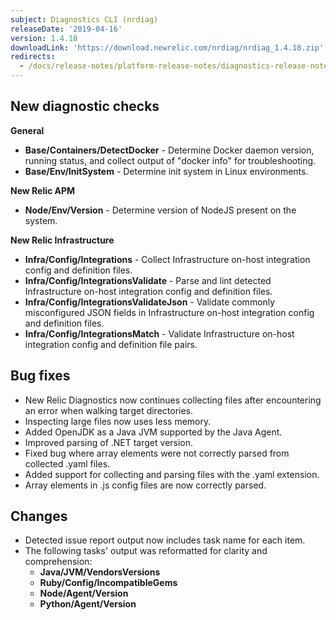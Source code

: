 ```yaml
---
subject: Diagnostics CLI (nrdiag)
releaseDate: '2019-04-16'
version: 1.4.18
downloadLink: 'https://download.newrelic.com/nrdiag/nrdiag_1.4.18.zip'
redirects:
  - /docs/release-notes/platform-release-notes/diagnostics-release-notes/new-relic-diagnostics-1418
---
```


## New diagnostic checks

**General**

* **Base/Containers/DetectDocker** - Determine Docker daemon version, running status, and collect output of "docker info" for troubleshooting.
* **Base/Env/InitSystem** - Determine init system in Linux environments.

**New Relic APM**

* **Node/Env/Version** - Determine version of NodeJS present on the system.

**New Relic Infrastructure**

* **Infra/Config/Integrations** - Collect Infrastructure on-host integration config and definition files.
* **Infra/Config/IntegrationsValidate** - Parse and lint detected Infrastructure on-host integration config and definition files.
* **Infra/Config/IntegrationsValidateJson** - Validate commonly misconfigured JSON fields in Infrastructure on-host integration config and definition files.
* **Infra/Config/IntegrationsMatch** - Validate Infrastructure on-host integration config and definition file pairs.

## Bug fixes

* New Relic Diagnostics now continues collecting files after encountering an error when walking target directories.
* Inspecting large files now uses less memory.
* Added OpenJDK as a Java JVM supported by the Java Agent.
* Improved parsing of .NET target version.
* Fixed bug where array elements were not correctly parsed from collected .yaml files.
* Added support for collecting and parsing files with the .yaml extension.
* Array elements in .js config files are now correctly parsed.

## Changes

* Detected issue report output now includes task name for each item.
* The following tasks' output was reformatted for clarity and comprehension:
  * **Java/JVM/VendorsVersions**
  * **Ruby/Config/IncompatibleGems**
  * **Node/Agent/Version**
  * **Python/Agent/Version**
